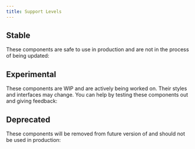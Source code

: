 ```yaml
---
title: Support Levels
---
```


## Stable

These components are safe to use in production and are not in the process of being updated:

<Status status="stable" />

## Experimental

These components are WIP and are actively being worked on. Their styles and interfaces may change. You can help by testing these components out and giving feedback:

<Status status="experimental" />

## Deprecated

These components will be removed from future version of and should not be used in production:

<Status status="deprecated" />

